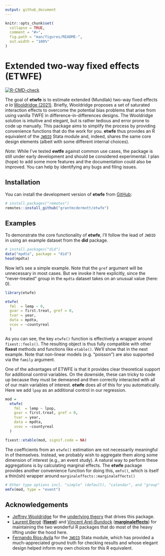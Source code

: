 ```yaml
---
output: github_document
---
```


<!-- README.md is generated from README.Rmd. Please edit that file -->

```r
knitr::opts_chunk$set(
  collapse = TRUE,
  comment = "#>",
  fig.path = "man/figures/README-",
  out.width = "100%"
)
```

# Extended two-way fixed effects (ETWFE)

<!-- badges: start -->
[![R-CMD-check](https://github.com/grantmcdermott/etwfe/actions/workflows/R-CMD-check.yaml/badge.svg)](https://github.com/grantmcdermott/etwfe/actions/workflows/R-CMD-check.yaml)
<!-- badges: end -->

The goal of **etwfe** is to estimate extended (Mundlak) two-way fixed effects _a
la_ [Wooldridge
(2021)](https://papers.ssrn.com/sol3/papers.cfm?abstract_id=3906345). Briefly, Wooldridge proposes a set of saturated interaction effects to overcome
the potential bias problems that arise from using vanilla TWFE in
difference-in-differences designs. The Wooldridge solution is intuitive and
elegant, but is rather tedious and error prone to code up manually. This package
aims to simplify the process by providing convenience functions that do the
work for you. **etwfe** thus provides an R equivalent of the 
[`JWDID`](https://ideas.repec.org/c/boc/bocode/s459114.html) Stata module and, indeed, shares the same core design elements (albeit with some
different internal choices).

_Note:_ While I've tested **ewtfe** against common use cases, the package is
still under early development and should be considered experimental. I plan
(hope) to add some more features and the documentation could also be improved.
You can help by identifying any bugs and filing issues.

## Installation

You can install the development version of **etwfe** from [GitHub](https://github.com/):

``` r
# install.packages("remotes")
remotes::install_github("grantmcdermott/etwfe")
```

## Examples

To demonstrate the core functionality of **etwfe**, I'll follow the lead of
`JWDID` in using an example dataset from the **did** package.

```r
# install.packages("did")
data("mpdta", package = "did")
head(mpdta)
```

Now let's see a simple example. Note that the `gref` argument will be
unnecessary in most cases. But we invoke it here explicitly, since the
"never-treated" group in the `mpdta` dataset takes on an unusual value (here:
0).

```r
library(etwfe)

etwfe(
  fml  = lemp ~ 0,
  gvar = first.treat, gref = 0,
  tvar = year,
  data = mpdta,
  vcov = ~countyreal
  )
```

As you can see, the key `etwfe()` function is effectively a wrapper around
`fixest::feols()`. The resulting object is thus fully compatible with other
**fixest** methods and functions like `etable()`. We'll show that in the next
example. Note that non-linear models (e.g. "poisson") are also supported via the
`family` argument.

One of the advantages of ETWFE is that it provides clear theoretical support for
additional control variables. On the downside, these can tricky to code up
because they must be demeaned and then correctly interacted with all of our main
variables of interest. **etwfe** does all of this for you automatically. Here we
add `lpop` as an additional control in our regression.

```r
mod = 
  etwfe(
    fml  = lemp ~ lpop,
    gvar = first.treat, gref = 0,
    tvar = year,
    data = mpdta,
    vcov = ~countyreal
  )

fixest::etable(mod, signif.code = NA)
```

The coefficients from an `etwfe()` estimation are not necessarily meaningful in
of themselves. Instead, we probably wish to aggregate them along some dimension
of interest (e.g., an event study). A natural way to perform these aggregations
is by calculating marginal effects. The **etwfe** package provides another
convenience function for doing this, `emfx()`, which is itself a thin(ish)
wrapper around `marginaleffects::marginaleffects()`

```r
# Other type options incl. "simple" (default), "calendar", and "group"
emfx(mod, type = "event")
```

## Acknowledgements

- [Jeffrey Wooldridge](https://twitter.com/jmwooldridge) for the [underlying theory](https://papers.ssrn.com/sol3/papers.cfm?abstract_id=3906345) that drives this package.
- [Laurent Bergé](https://twitter.com/lrberge) ([**fixest**](https://lrberge.github.io/fixest/)) and [Vincent Arel-Bundock](https://twitter.com/VincentAB) ([**marginaleffects**](https://vincentarelbundock.github.io/marginaleffects)) for maintaining the two wonderful R packages that do most of the heavy lifting under the hood here.
- [Fernando Rios-Avila](https://twitter.com/friosavila) for the [`JWDID`](https://ideas.repec.org/c/boc/bocode/s459114.html) Stata module, which has provided a much-appreciated ground truth for checking results and whose elegant design helped inform my own choices for this R equivalent. 
